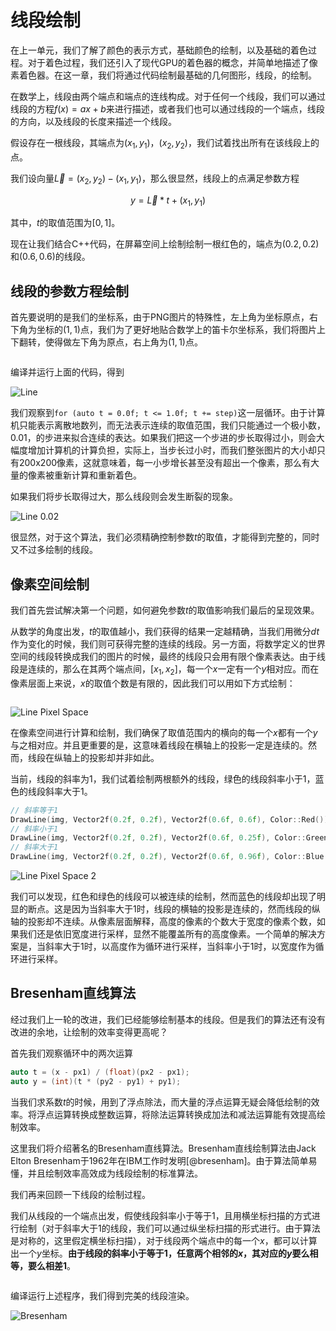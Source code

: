 # 线段绘制

在上一单元，我们了解了颜色的表示方式，基础颜色的绘制，以及基础的着色过程。对于着色过程，我们还引入了现代GPU的着色器的概念，并简单地描述了像素着色器。在这一章，我们将通过代码绘制最基础的几何图形，线段，的绘制。

在数学上，线段由两个端点和端点的连线构成。对于任何一个线段，我们可以通过线段的方程$f(x)=ax+b$来进行描述，或者我们也可以通过线段的一个端点，线段的方向，以及线段的长度来描述一个线段。

假设存在一根线段，其端点为$(x_1,y_1)$，$(x_2,y_2)$，我们试着找出所有在该线段上的点。

我们设向量$\vec{L}=(x_2,y_2)-(x_1,y_1)$，那么很显然，线段上的点满足参数方程

$$
y = \vec{L}*t + (x_1,y_1)
$$

其中，$t$的取值范围为$[0,1]$。

现在让我们结合C++代码，在屏幕空间上绘制绘制一根红色的，端点为$(0.2,0.2)$和$(0.6,0.6)$的线段。

## 线段的参数方程绘制

首先要说明的是我们的坐标系，由于PNG图片的特殊性，左上角为坐标原点，右下角为坐标的$(1,1)$点，我们为了更好地贴合数学上的笛卡尔坐标系，我们将图片上下翻转，使得做左下角为原点，右上角为$(1,1)$点。

```cc
```

编译并运行上面的代码，得到

![](code/02-line/line-0.01.png "Line")

我们观察到`for (auto t = 0.0f; t <= 1.0f; t += step)`这一层循环。由于计算机只能表示离散地数列，而无法表示连续的取值范围，我们只能通过一个极小数，0.01，的步进来拟合连续的表达。如果我们把这一个步进的步长取得过小，则会大幅度增加计算机的计算负担，实际上，当步长过小时，而我们整张图片的大小却只有200x200像素，这就意味着，每一小步增长甚至没有超出一个像素，那么有大量的像素被重新计算和重新着色。

如果我们将步长取得过大，那么线段则会发生断裂的现象。

![](code/02-line/line-0.02.png "Line 0.02")

很显然，对于这个算法，我们必须精确控制参数$t$的取值，才能得到完整的，同时又不过多绘制的线段。

## 像素空间绘制

我们首先尝试解决第一个问题，如何避免参数$t$的取值影响我们最后的呈现效果。

从数学的角度出发，$t$的取值越小，我们获得的结果一定越精确，当我们用微分$dt$作为变化的时候，我们则可获得完整的连续的线段。另一方面，将数学定义的世界空间的线段转换成我们的图片的时候，最终的线段只会用有限个像素表达。由于线段是连续的，那么在其两个端点间，$[x_1,x_2]$，每一个$x$一定有一个$y$相对应。而在像素层面上来说，$x$的取值个数是有限的，因此我们可以用如下方式绘制：

```cc
```

![](code/02-line/line-pixel-space.png "Line Pixel Space")

在像素空间进行计算和绘制，我们确保了取值范围内的横向的每一个$x$都有一个$y$与之相对应。并且更重要的是，这意味着线段在横轴上的投影一定是连续的。然而，线段在纵轴上的投影却并非如此。

当前，线段的斜率为1，我们试着绘制两根额外的线段，绿色的线段斜率小于1，蓝色的线段斜率大于1。

```cc
// 斜率等于1
DrawLine(img, Vector2f(0.2f, 0.2f), Vector2f(0.6f, 0.6f), Color::Red());
// 斜率小于1
DrawLine(img, Vector2f(0.2f, 0.2f), Vector2f(0.6f, 0.25f), Color::Green());
// 斜率大于1
DrawLine(img, Vector2f(0.2f, 0.2f), Vector2f(0.6f, 0.96f), Color::Blue());
```

![](code/02-line/line-pixel-space-2.png "Line Pixel Space 2")

我们可以发现，红色和绿色的线段可以被连续的绘制，然而蓝色的线段却出现了明显的断点。这是因为当斜率大于1时，线段的横轴的投影是连续的，然而线段的纵轴的投影却不连续。从像素层面解释，高度的像素的个数大于宽度的像素个数，如果我们还是依旧宽度进行采样，显然不能覆盖所有的高度像素。一个简单的解决方案是，当斜率大于1时，以高度作为循环进行采样，当斜率小于1时，以宽度作为循环进行采样。

## Bresenham直线算法

经过我们上一轮的改进，我们已经能够绘制基本的线段。但是我们的算法还有没有改进的余地，让绘制的效率变得更高呢？

首先我们观察循环中的两次运算

```cc
auto t = (x - px1) / (float)(px2 - px1);
auto y = (int)(t * (py2 - py1) + py1);
```

当我们求系数$t$的时候，用到了浮点除法，而大量的浮点运算无疑会降低绘制的效率。将浮点运算转换成整数运算，将除法运算转换成加法和减法运算能有效提高绘制效率。

这里我们将介绍著名的Bresenham直线算法。Bresenham直线绘制算法由Jack Elton Bresenham于1962年在IBM工作时发明[@bresenham]。由于算法简单易懂，并且绘制效率高效成为线段绘制的标准算法。

我们再来回顾一下线段的绘制过程。

我们从线段的一个端点出发，假使线段斜率小于等于1，且用横坐标扫描的方式进行绘制（对于斜率大于1的线段，我们可以通过纵坐标扫描的形式进行。由于算法是对称的，这里假定横坐标扫描），对于线段两个端点中的每一个$x$，都可以计算出一个$y$坐标。**由于线段的斜率小于等于1，任意两个相邻的$x$，其对应的$y$要么相等，要么相差1**。

```cc
```

编译运行上述程序，我们得到完美的线段渲染。

![](code/02-line/bresenham.png "Bresenham")
